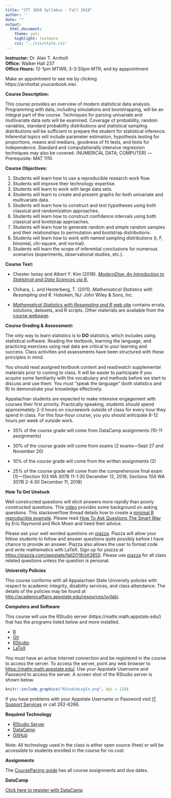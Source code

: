 ```yaml
---
title: "STT 3850 Syllabus - Fall 2018"
author: ''
date: ""
output: 
  html_document: 
    theme: yeti
    highlight: textmate
    css: "../css/style.css"
---
```


**Instructor:**  Dr. Alan T. Arnholt    
**Office:** Walker Hall 237      
**Office Hours:** 12-1pm MTWR; 3-3:30pm MTR; and by apppointment

Make an appointment to see me by clicking https://arnholtat.youcanbook.me/.


**Course Description:**  

This course provides an overview of modern statistical data analysis. Programming with data, including simulations and bootstrapping, will be an integral part of the course. Techniques for parsing univariate and multivariate data sets will be examined. Coverage of probability, random variables, standard probability distributions and statistical sampling distributions will be sufficient to prepare the student for statistical inference. Inferential topics will include parameter estimation, hypothesis testing for proportions, means and medians, goodness of fit tests, and tests for independence. Standard and computationally intensive regression techniques may also be covered. (NUMERICAL DATA; COMPUTER) — Prerequisite: MAT 1110

**Course Objectives:**

1. Students will learn how to use a reproducible research work flow.
2. Students will improve their technology expertise.
3. Students will learn to work with large data sets.
4. Students will learn to create and present graphs for both univariate and multivariate data.
5. Students will learn how to construct and test hypotheses using both classical and randomization approaches.
6. Students will learn how to construct confidence intervals using both classical and bootstrap approaches.
7. Students will learn how to generate random and simple random samples and their relationships to permutation and bootstrap distributions.
8. Students will learn how to work with named sampling distributions (t, F, binomial, chi-square, and normal).
9. Students will learn the scope of inferential conclusions for numerous scenarios (experiments, observational studies, etc.).



**Course Text:**

* Chester Ismay and Albert Y. Kim (2018). [_ModernDive: An Introduction to Statistical and Data Sciences via R._](htpps://moderndive.com)

* Chihara, L. and Hesterberg, T. (2011). _Mathematical Statistics with Resampling and R._ Hoboken, NJ: John Wiley & Sons, Inc.

* [_Mathematical Statistics with Resampling and R_ web site](https://sites.google.com/site/chiharahesterberg/home) contains errata, solutions, datasets, and R scripts. Other materials are available from the [course webpage](https://alanarnholt.github.io/STT3850/).

**Course Grading & Assessment:**

The only way to learn statistics is to **DO** statistics, which includes using statistical software. Reading the textbook, learning the language, and practicing exercises using real data are critical to your learning and success. Class activities and assessments have been structured with these principles in mind.

You should read assigned textbook content and read/watch supplemental materials prior to coming to class. It will be easier to participate if you acquire some familiarity with the vocabulary and methods before we start to discuss and use them. You must “speak the language” (both statistics and R) to demonstrate your knowledge effectively.

Appalachian students are expected to make intensive engagement with courses their first priority. Practically speaking, students should spend approximately 2-3 hours on coursework outside of class for every hour they spend in class. For this four-hour course, you you should anticipate 8-12 hours per week of outside work.


* 35% of the course grade will come from DataCamp assignments (10-11 assignments)

* 30% of the course grade will come from exams (2 exams---Sept 27 and November 20)

* 10% of the course grade will come from the written assignments (2)

* 25% of the course grade will come from the comprehensive final exam (1)---(Section 103 WA 307B 11-1:30 December 12, 2018; Sections 104 WA 307B 2-4:30 December 11, 2018)

**How To Get Unstuck**

Well constructed questions will elicit answers more rapidly than poorly constructed questions.  This [video](https://www.youtube.com/watch?v=ZFaWxxzouCY&list=PLjTlxb-wKvXNSDfcKPFH2gzHGyjpeCZmJ&index=3) provides some background on asking questions.  This stackoverflow thread details how to create a [minimal R reproducible example](http://stackoverflow.com/questions/5963269/how-to-make-a-great-r-reproducible-example/5963610#5963610). Please read [How To Ask Questions The Smart Way](http://www.catb.org/~esr/faqs/smart-questions.html) by Eric Raymond and Rick Moen and heed their advice.

Please ask your well worded questions on [piazza](https://piazza.com/appstate/fall2018/stt3850/home).  Piazza will allow your fellow students to follow and answer questions quite possibly before I have chance to provide an answer.  Piazza also allows the user to format code and write mathematics with LaTeX. Sign up for piazza at [https://piazza.com/appstate/fall2018/stt3850](https://piazza.com/appstate/fall2018/stt3850).  Please use [piazza](https://piazza.com/appstate/fall2018/stt3850/home) for all class related questions unless the question is personal. 

**University Policies**

This course conforms with all Appalachian State University policies with respect to academic integrity, disability services, and class attendance.  The details of the policies may be found at <http://academicaffairs.appstate.edu/resources/syllabi>.


**Computers and Software**

This course will use the RStudio server  (https://mathr.math.appstate.edu/) that has the programs listed below and more installed.

* [R](https://cran.r-project.org) 
* [Git](https://git-scm.com/downloads) 
* [RStudio](https://www.rstudio.com/products/rstudio/download/)
* [LaTeX](https://www.ctan.org/starter)

You must have an active internet connection and be registered in the course to access the server. To access the server, point any web browser to <https://mathr.math.appstate.edu/>.  Use your Appstate Username and Password to access the server.  A screen shot of the RStudio server is shown below.


```r
knitr::include_graphics("RStudioLogIn.png", dpi = 128)
```



If you have problems with your Appstate Username or Password visit [IT Support Services](http://support.appstate.edu/) or call 262-6266.

**Required Technology**

* [RStudio Server](https://mathr.math.appstate.edu/)
* [DataCamp](https://www.datacamp.com/)
* [GitHub](https://github.com/)


Note: All technology used in the class is either open source (free) or will be accessible to students enrolled in the course for no cost.

**Assignments**

The [CoursePacing guide](../CoursePacing/CoursePacingF2018.html) has all course assignments and due dates.

**DataCamp**

[Click here to register with DataCamp](https://www.datacamp.com/groups/shared_links/a269a8926e4a8f53113d7826eecef079f9ffeb39)
